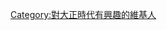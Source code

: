 {{Userbox
  |border-c = #000000
  |border-s = 1
  |id-c     = 
  |id-s     = 12
  |id-fc    = #003399
  |info-s   = 9
  |info-fc  = #008000
  |id       = [[File:Emperor Taishō.jpg|50px]]
  |info     = 這個用戶喜歡[[日本歷史]]，特別是[[大正天皇|大正時代]]。
}}

[[Category:對大正時代有興趣的維基人]]